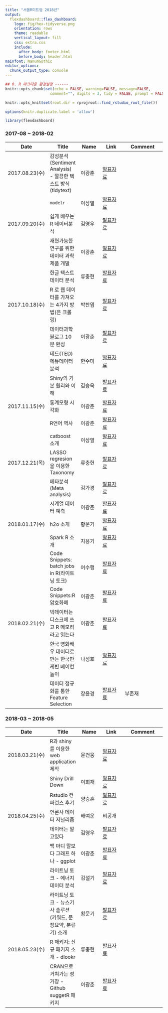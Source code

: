 ```yaml
---
title: "서울R미트업 2018년"
output:
  flexdashboard::flex_dashboard:
    logo: fig/hex-tidyverse.png
    orientation: rows
    theme: readable
    vertical_layout: fill
    css: extra.css
    include:
      after_body: footer.html
      before_body: header.html
mainfont: NanumGothic
editor_options:
  chunk_output_type: console
---
```


```r
## 0. R 마크다운 환경설정 ------
knitr::opts_chunk$set(echo = FALSE, warning=FALSE, message=FALSE,
                    comment="", digits = 3, tidy = FALSE, prompt = FALSE, fig.align = 'center')

knitr::opts_knit$set(root.dir = rprojroot::find_rstudio_root_file())

options(knitr.duplicate.label = 'allow')

library(flexdashboard)
```

### 2017-08 ~ 2018-02

| Date  |    Title  | Name |Link | Comment          |
|-------|-------|---------|-----------|-------------------|
|2017.08.23(수)|감성분석(Sentiment Analysis) - 깔끔한 텍스트 방식(tidytext)|이광춘|[발표자료](http://statkclee.github.io/ml/ml-sentiment.html) |
|              | `modelr` | 이상열 |[발표자료](kaggle/Meetup_1/modelr/modelr_example.md) |
|2017.09.20(수)|쉽게 배우는 R 데이터분석 |김영우|[발표자료](kaggle/Meetup_2/Easy_R_write/EasyR_%EA%B9%80%EC%98%81%EC%9A%B0.pdf) |
|              |재현가능한 연구를 위한 데이터 과학 제품 개발 |이광춘|[발표자료](https://statkclee.github.io/viz/viz-low-birth-rate.html) |
|              |한글 텍스트데이터 분석 |류충현|[발표자료](kaggle/Meetup_2/text_analytics/%EB%8C%80%ED%86%B5%EB%A0%B9%EC%97%B0%EC%84%A4%EB%AC%B8%EB%B6%84%EC%84%9D_%EC%9C%A0%EC%B6%A9%ED%98%84_20170920.pdf) |
|2017.10.18(수)|R 로 웹 데이터를 가져오는 4가지 방법(은 크롤링)|박찬엽|[발표자료](kaggle/Meetup_3/crawling/getWebR.pdf) |
|              |데이터과학 블로그 10분 완성|이광춘|[발표자료](https://statkclee.github.io/ds-authoring/ds-blogdown.html) |
|              |테드(TED) 에듀데이터 분석|한수미|[발표자료](kaggle/Meetup_3/ted/TED_Edu_Corpus_Analysis_%ED%95%9C%EC%88%98%EB%AF%B8.ipynb) |
|              |Shiny의 기본 원리와 이해|김승욱|[발표자료](kaggle/Meetup_3/shiny/r_meetup_shiny.pdf) |
|2017.11.15(수)|통계모형 시각화|이광춘|[발표자료](https://statkclee.github.io/statistics/stat-model-visualization.html) |
|              |R언어 역사|이광춘|[발표자료](https://statkclee.github.io/data-science/ds-r-lang.html)|
|              |catboost 소개|이상열|[발표자료](kaggle/Meetup_4/catboost_introduction.ipynb) |
|2017.12.21(목)|LASSO regresion을 이용한 Taxonomy|류충현|[발표자료](kaggle/Meetup_5/taxonomy/02_Documents_Texonomy_Slide.pdf)  |
|              |메타분석(Meta analysis)|김가경|[발표자료](kaggle/Meetup_5/MetaAnalysis/20171221_MetaAnalysis.nb.html)|
|              |시계열 데이터 예측|이광춘|[발표자료](https://statkclee.github.io/statistics/stat-time-series-forecast.html)|
|2018.01.17(수)|h2o 소개|황문기|[발표자료](kaggle/Meetup_6/h2o_%EC%82%AC%EB%A1%80/XwMooc%20R%20Meetups%206%ED%9A%8C_%EC%84%B8%EC%85%981_%ED%99%A9%EB%AC%B8%EA%B8%B0_20180117.pdf) |
|              |Spark R 소개|지용기|[발표자료](kaggle/Meetup_6/SparkR%EC%86%8C%EA%B0%9C/SparkR%EC%86%8C%EA%B0%9C.pdf)|
|              |Code Snippets: batch jobs in R(라이트닝 토크)|어수행|[발표자료](https://github.com/sooheang/batch-jobs-R/blob/master/slide/BatchJobsR_xwMooc.pdf)|
|              |Code Snippets:R 암호화폐|이광춘|[발표자료](https://statkclee.github.io/finance/finance-blockchain.html)|
|2018.02.21(수)|빅데이터는 디스크에 쓰고 R 메모리라고 읽는다|이광춘|[발표자료](https://statkclee.github.io/bigdata/bigdata-bigmemeory.html)|
|              |한국 영화배우 데이터로 만든 한국판 케빈 베이컨 놀이|나성호|[발표자료](https://mrkevinna.github.io/SixDegreesOfKoreanActors/)|
|              |데이터 정규화를 통한 Feature Selection|장윤경|[발표자료](https://rpeople.github.io/r/2018/02/21/feature_selection)| 부존재 |

### 2018-03 ~ 2018-05

| Date  |    Title  | Name |Link | Comment          |
|-------|-------|---------|-----------|-------------------|
|2018.03.21(수)|R과 shiny를 이용한 web application 제작 |문건웅| [발표자료](https://github.com/cardiomoon/shinyLecture2) |
|              |Shiny Drill Down |이희재 | [발표자료](kaggle/Meetup_8/shiny_drilldown/presentation.html)|
|              |Rstudio 컨퍼런스 후기 | 양승훈 | [발표자료](https://drive.google.com/drive/folders/1aGzlXGjL-3AyYF85A08RoTkhNLft7bwv)|
|2018.04.25(수)|언론사 데이터 저널리즘|배여운|비공개|
|              |데이터는 알고있다|김영우|[발표자료](https://docs.google.com/document/d/1HpytnksNrW3SC2EsulL9CqQlpqddznuJmCDAMQZ_DU0/edit?usp=sharing)|
|              |백 마디 말보다 그래프 하나 - ggplot|이광춘|[발표자료](https://statkclee.github.io/data-product/data-journalism-working-pop.html)|
|              |라이트닝 토크 - 에너지 데이터 분석|김설기|[발표자료](https://akkou.github.io/public/#/)|
|              |라이트닝 토크 - 뉴스기사 솔루션 (키워드, 문장요약, 분류기) 소개 |황문기|[발표자료](kaggle/Meetup_9/R%20Meetup%209%ED%9A%8C_%EC%84%B8%EC%85%985_%EB%A8%B8%EC%8B%A0%EB%9F%AC%EB%8B%9D%20%EB%89%B4%EC%8A%A4%EA%B8%B0%EC%82%AC%20%EB%B6%84%EC%84%9D%EC%BC%80%EC%9D%B4%EC%8A%A4_%ED%99%A9%EB%AC%B8%EA%B8%B0_20180425.pdf)|
|2018.05.23(수)|R 패키지: 신규 패키지 소개 - dlookr|류충현|[발표자료](kaggle/Meetup_10/01_Understanding_dlookr.pdf)|
|              |CRAN으로 거쳐가는 정거장 - Github suggetR 패키지|이광춘|[발표자료](https://statkclee.github.io/data-science/r-pkg-suggestK.html#)|
